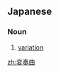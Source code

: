 ==Japanese==
{{ja-kanjitab|へん|そう|きょく|yomi=on}}

===Noun===
{{ja-noun|へんそうきょく}}

# {{lb|ja|music|sort=へんそうきょく}} [[variation]] {{gloss|a musical technique based on an altered repetition of a theme}}

[[zh:変奏曲]]